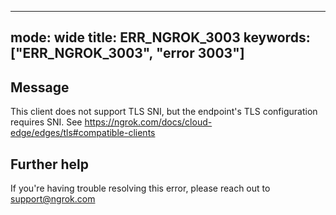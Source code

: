 
---
mode: wide
title: ERR_NGROK_3003
keywords: ["ERR_NGROK_3003", "error 3003"]
---

## Message
This client does not support TLS SNI, but the endpoint's TLS configuration requires SNI. See https://ngrok.com/docs/cloud-edge/edges/tls#compatible-clients




## Further help
If you're having trouble resolving this error, please reach out to [support@ngrok.com](mailto:support@ngrok.com?subject=Help%20with%20ERR_NGROK_3003)


